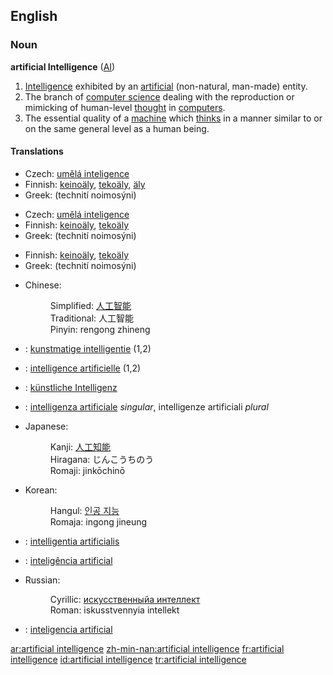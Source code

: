 ==English==

===Noun===
{{wikipedia}}
'''artificial Intelligence''' ([[AI]])

# [[Intelligence]] exhibited by an [[artificial]] (non-natural, man-made) entity.
# The branch of [[computer science]] dealing with the reproduction or mimicking of human-level [[thought]] in [[computer]]s.
# The essential quality of a [[machine]] which [[think]]s in a manner similar to or on the same general level as a human being.

====Translations====
{{trans-top|intelligence exhibited by an artificial entity}}
*Czech: [[umělá inteligence]] {{f}}
*Finnish: [[keinoäly]], [[tekoäly]], [[äly]]
*Greek: {{t|el|τεχνητή νοημοσύνη|f}} (technití noimosýni)
{{trans-mid}}
{{trans-bottom}}

{{trans-top|branch of computer science}}
*Czech: [[umělá inteligence]] {{f}}
*Finnish: [[keinoäly]], [[tekoäly]]
*Greek: {{t|el|τεχνητή νοημοσύνη|f}} (technití noimosýni)
{{trans-mid}}
{{trans-bottom}}

{{trans-top|quality of a machine}}
*Finnish: [[keinoäly]], [[tekoäly]]
*Greek: {{t|el|τεχνητή νοημοσύνη|f}} (technití noimosýni)
{{trans-mid}}
{{trans-bottom}}

{{checktrans}}
{{trans-top|translations to be checked}}
*Chinese:
*:Simplified: [[人工智能]]
*:Traditional: 人工智能
*:Pinyin: rengong zhineng
*{{ttbc|Dutch}}: [[kunstmatige intelligentie]] {{f}} (1,2)
*{{ttbc|French}}: [[intelligence artificielle]] {{f}} (1,2)
*{{ttbc|German}}: [[künstliche Intelligenz]]
*{{ttbc|Italian}}: [[intelligenza artificiale]] ''singular'', intelligenze artificiali ''plural''
{{trans-mid}}
*Japanese:
*:Kanji: [[人工知能]]
*:Hiragana: じんこうちのう
*:Romaji: jinkōchinō
*Korean:
*:Hangul: [[인공 지능]]
*:Romaja: ingong jineung
*{{ttbc|Latin}}: [[intelligentia artificialis]] {{f}}
*{{ttbc|Portugal}}: [[inteligência artificial]]
*Russian:
*:Cyrillic: [[искусственныйа интеллект]]
*:Roman: iskusstvennyia intellekt
*{{ttbc|Spanish}}: [[inteligencia artificial]]
{{trans-bottom}}

[[ar:artificial intelligence]]
[[zh-min-nan:artificial intelligence]]
[[fr:artificial intelligence]]
[[id:artificial intelligence]]
[[tr:artificial intelligence]]